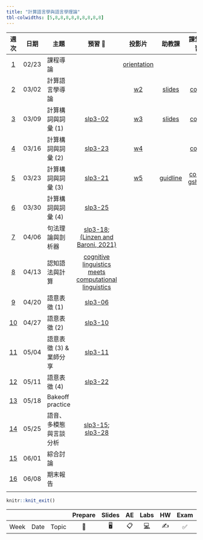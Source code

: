 ```yaml
---
title: "計算語言學與語言學理論"
tbl-colwidths: [5,8,8,8,8,8,8,8,8,8]
---
```


::: column-screen-inset-right
|           週次            | 日期  | 主題                    |                                                                              預習 📖                                                                              |              投影片               |                       助教課                        |                                                 課堂練習                                                 |                                                                     作業                                                                     |
|:-----:|-------|-------|:-----------------------:|:-----:|:-----:|:-----:|:-----:|
|  [1](/weeks/week-1.html)  | 02/23 | 課程導論                |                                                                                                                                                                   | [orientation](/weeks/week-1.html) |                                                     |                                                                                                          |                                                                                                                                              |
|  [2](/weeks/week-2.html)  | 03/02 | 計算語言學導論          |                                                                                                                                                                   |      [w2](/weeks/week2.html)      |           [slides](/labs/Week2_spaCy.pdf)           | [colab](https://colab.research.google.com/drive/1EJ7_Gc4M6xlf5lmDz4og-Y1qw56i5eDv#scrollTo=2bgNFiH0hbch) | [HW1](https://classroom.github.com/a/dSlccwZi),[HW1_Ans](https://drive.google.com/file/d/1z_Fo3o223I-QPO8Kh86kWrREHy2Q2pmy/view?usp=sharing) |
|  [3](/weeks/week3.html)   | 03/09 | 計算構詞與詞彙 (1)      |                                                     [slp3-02](https://web.stanford.edu/~jurafsky/slp3/2.pdf)                                                      |      [w3](/weeks/week3.html)      | [slides](/labs/Week3_%EF%BC%B7ord_Segmentation.pdf) | [colab](https://colab.research.google.com/drive/1Oj_BsykCk4J7R9xYO2HJa7WTuwb04679#scrollTo=iSE-OZ0cCiR5) |  [HW2](https://classroom.github.com/a/nxTCYAiT)                                                                                                                                            |
|  [4](/weeks/week-4.html)  | 03/16 | 計算構詞與詞彙 (2)      |                                                     [slp3-23](https://web.stanford.edu/~jurafsky/slp3/23.pdf)                                                     |      [w4](/weeks/week4.html)      |                                                     | [colab](https://colab.research.google.com/drive/1zZoQJThyTQ3nhaRacduQADe65BKRABeM#scrollTo=2TSEGJJ3VH9L)                                                                                                         |  [HW3](https://classroom.github.com/a/jVgzCvnw)                                                                                                                                            |
|  [5](/weeks/week-5.html)  | 03/23 | 計算構詞與詞彙 (3)      |                                                     [slp3-21](https://web.stanford.edu/~jurafsky/slp3/21.pdf)                         |   [w5](/weeks/week5.html)                                    |   [guidline](/labs/Week5_annotation_guideline.pdf)                                                  |  [colab](https://colab.research.google.com/drive/1swk4bXnxaKcCLMhTTaWfLNFlMEjJBA9y), [gsheet](https://docs.google.com/spreadsheets/d/1VRfZ-1amB4-6D1-usWHM3TlvSoPs76fa9buQm6riyyc/edit?usp=share_link)                                                                                                        |                                                                                                                                              |
|  [6](/weeks/week-6.html)  | 03/30 | 計算構詞與詞彙 (4)      |                                               [slp3-25](Lexicons%20for%20Sentiment,%20Affect,%20and%20Connotation)                                                |                                   |                                                     |                                                                                                          |                                                                                                                                              |
|  [7](/weeks/week-7.html)  | 04/06 | 句法理論與剖析器        | [slp3-18](https://web.stanford.edu/~jurafsky/slp3/D.pdfhttps://web.stanford.edu/~jurafsky/slp3/18.pdf); [(Linzen and Baroni, 2021)](/supplemental/linzen2020.pdf) |                                   |                                                     |                                                                                                          |                                                                                                                                              |
|  [8](/weeks/week-8.html)  | 04/13 | 認知語法與計算          |                [cognitive linguistics meets computational linguistics](https://www.degruyter.com/document/doi/10.1515/9783110687279/html#contents)                |                                   |                                                     |                                                                                                          |                                                                                                                                              |
|  [9](/weeks/week-9.html)  | 04/20 | 語意表徵 (1)            |                                                     [slp3-06](https://web.stanford.edu/~jurafsky/slp3/6.pdf)                                                      |                                   |                                                     |                                                                                                          |                                                                                                                                              |
| [10](/weeks/week-10.html) | 04/27 | 語意表徵 (2)            |                                                     [slp3-10](https://web.stanford.edu/~jurafsky/slp3/10.pdf)                                                     |                                   |                                                     |                                                                                                          |                                                                                                                                              |
| [11](/weeks/week-11.html) | 05/04 | 語意表徵 (3) & 業師分享 |                                                     [slp3-11](https://web.stanford.edu/~jurafsky/slp3/11.pdf)                                                     |                                   |                                                     |                                                                                                          |                                                                                                                                              |
| [12](/weeks/week-12.html) | 05/11 | 語意表徵 (4)            |                                                     [slp3-22](https://web.stanford.edu/~jurafsky/slp3/22.pdf)                                                     |                                   |                                                     |                                                                                                          |                                                                                                                                              |
| [13](/weeks/week-13.html) | 05/18 | Bakeoff practice        |                                                                                                                                                                   |                                   |                                                     |                                                                                                          |                                                                                                                                              |
| [14](/weeks/week-14.html) | 05/25 | 語音、多模態與言談分析  |                       [slp3-15](https://web.stanford.edu/~jurafsky/slp3/15.pdf); [slp3-28](https://web.stanford.edu/~jurafsky/slp3/28.pdf)                        |                                   |                                                     |                                                                                                          |                                                                                                                                              |
| [15](/weeks/week-15.html) | 06/01 | 綜合討論                |                                                                                                                                                                   |                                   |                                                     |                                                                                                          |                                                                                                                                              |
| [16](/weeks/week-16.html) | 06/08 | 期末報告                |                                                                                                                                                                   |                                   |                                                     |                                                                                                          |                                                                                                                                              |
|                           |       |                         |                                                                                                                                                                   |                                   |                                                     |                                                                                                          |                                                                                                                                              |
:::

```r
knitr::knit_exit()
```

|      |      |       | Prepare | Slides | AE  |                                                    Labs                                                    | HW  | Exam | Project |
|-----|-----|-----|:---:|:---:|:---:|:---------------------------:|:---:|:---:|:---:|
| Week | Date | Topic |   📖    |   🖥️   | 📋  | [💻](https://sakai.duke.edu/samigo-app/servlet/Login?id=6fa7ebf3-01af-42a6-91ba-3e813d3901221641094171786) | ✍️  |  ✅  |   📂    |
